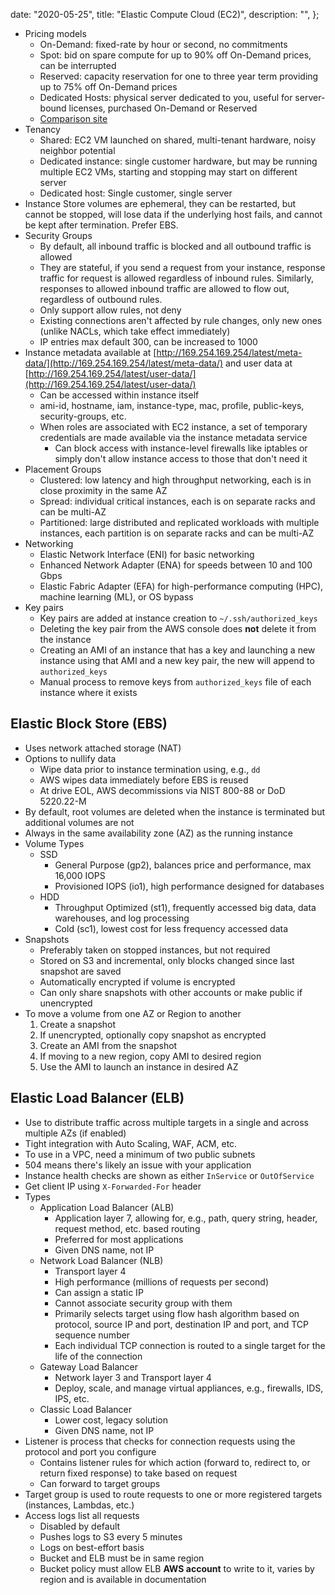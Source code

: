 
  date: "2020-05-25",
  title: "Elastic Compute Cloud (EC2)",
  description: "",
};


- Pricing models
  - On-Demand: fixed-rate by hour or second, no commitments
  - Spot: bid on spare compute for up to 90% off On-Demand prices, can be interrupted
  - Reserved: capacity reservation for one to three year term providing up to 75% off On-Demand prices
  - Dedicated Hosts: physical server dedicated to you, useful for server-bound licenses, purchased On-Demand or Reserved
  - [Comparison site](https://ec2.shop/)
- Tenancy
  - Shared: EC2 VM launched on shared, multi-tenant hardware, noisy neighbor potential
  - Dedicated instance: single customer hardware, but may be running multiple EC2 VMs, starting and stopping may start on different server
  - Dedicated host: Single customer, single server
- Instance Store volumes are ephemeral, they can be restarted, but cannot be stopped, will lose data if the underlying host fails, and cannot be kept after termination. Prefer EBS.
- Security Groups
  - By default, all inbound traffic is blocked and all outbound traffic is allowed
  - They are stateful, if you send a request from your instance, response traffic for request is allowed regardless of inbound rules. Similarly, responses to allowed inbound traffic are allowed to flow out, regardless of outbound rules.
  - Only support allow rules, not deny
  - Existing connections aren't affected by rule changes, only new ones (unlike NACLs, which take effect immediately)
  - IP entries max default 300, can be increased to 1000
- Instance metadata available at [http://169.254.169.254/latest/meta-data/](http://169.254.169.254/latest/meta-data/) and user data at [http://169.254.169.254/latest/user-data/](http://169.254.169.254/latest/user-data/)
  - Can be accessed within instance itself
  - ami-id, hostname, iam, instance-type, mac, profile, public-keys, security-groups, etc.
  - When roles are associated with EC2 instance, a set of temporary credentials are made available via the instance metadata service
    - Can block access with instance-level firewalls like iptables or simply don't allow instance access to those that don't need it
- Placement Groups
  - Clustered: low latency and high throughput networking, each is in close proximity in the same AZ
  - Spread: individual critical instances, each is on separate racks and can be multi-AZ
  - Partitioned: large distributed and replicated workloads with multiple instances, each partition is on separate racks and can be multi-AZ
- Networking
  - Elastic Network Interface (ENI) for basic networking
  - Enhanced Network Adapter (ENA) for speeds between 10 and 100 Gbps
  - Elastic Fabric Adapter (EFA) for high-performance computing (HPC), machine learning (ML), or OS bypass
- Key pairs
  - Key pairs are added at instance creation to `~/.ssh/authorized_keys`
  - Deleting the key pair from the AWS console does **not** delete it from the instance
  - Creating an AMI of an instance that has a key and launching a new instance using that AMI and a new key pair, the new will append to `authorized_keys`
  - Manual process to remove keys from `authorized_keys` file of each instance where it exists

## Elastic Block Store (EBS)

- Uses network attached storage (NAT)
- Options to nullify data
  - Wipe data prior to instance termination using, e.g., `dd`
  - AWS wipes data immediately before EBS is reused
  - At drive EOL, AWS decommissions via NIST 800-88 or DoD 5220.22-M
- By default, root volumes are deleted when the instance is terminated but additional volumes are not
- Always in the same availability zone (AZ) as the running instance
- Volume Types
  - SSD
    - General Purpose (gp2), balances price and performance, max 16,000 IOPS
    - Provisioned IOPS (io1), high performance designed for databases
  - HDD
    - Throughput Optimized (st1), frequently accessed big data, data warehouses, and log processing
    - Cold (sc1), lowest cost for less frequency accessed data
- Snapshots
  - Preferably taken on stopped instances, but not required
  - Stored on S3 and incremental, only blocks changed since last snapshot are saved
  - Automatically encrypted if volume is encrypted
  - Can only share snapshots with other accounts or make public if unencrypted
- To move a volume from one AZ or Region to another
  1. Create a snapshot
  2. If unencrypted, optionally copy snapshot as encrypted
  3. Create an AMI from the snapshot
  4. If moving to a new region, copy AMI to desired region
  5. Use the AMI to launch an instance in desired AZ

## Elastic Load Balancer (ELB)

- Use to distribute traffic across multiple targets in a single and across multiple AZs (if enabled)
- Tight integration with Auto Scaling, WAF, ACM, etc.
- To use in a VPC, need a minimum of two public subnets
- 504 means there's likely an issue with your application
- Instance health checks are shown as either `InService` or `OutOfService`
- Get client IP using `X-Forwarded-For` header
- Types
  - Application Load Balancer (ALB)
    - Application layer 7, allowing for, e.g., path, query string, header, request method, etc. based routing
    - Preferred for most applications
    - Given DNS name, not IP
  - Network Load Balancer (NLB)
    - Transport layer 4
    - High performance (millions of requests per second)
    - Can assign a static IP
    - Cannot associate security group with them
    - Primarily selects target using flow hash algorithm based on protocol, source IP and port, destination IP and port, and TCP sequence number
    - Each individual TCP connection is routed to a single target for the life of the connection
  - Gateway Load Balancer
    - Network layer 3 and Transport layer 4
    - Deploy, scale, and manage virtual appliances, e.g., firewalls, IDS, IPS, etc.
  - Classic Load Balancer
    - Lower cost, legacy solution
    - Given DNS name, not IP
- Listener is process that checks for connection requests using the protocol and port you configure
  - Contains listener rules for which action (forward to, redirect to, or return fixed response) to take based on request
  - Can forward to target groups
- Target group is used to route requests to one or more registered targets (instances, Lambdas, etc.)
- Access logs list all requests
  - Disabled by default
  - Pushes logs to S3 every 5 minutes
  - Logs on best-effort basis
  - Bucket and ELB must be in same region
  - Bucket policy must allow ELB **AWS account** to write to it, varies by region and is available in documentation
